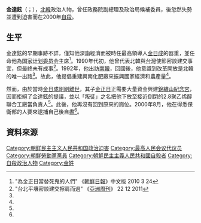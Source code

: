 {{noteTA
|G1=Country
|1=zh:北朝鮮; zh-cn:朝鲜; zh-tw:朝鮮; zh-hk:朝鮮; zh-sg:朝鲜;
}}
{{不是| 金達鉉 (天道教青友黨)}}
{{Infobox politician
| name        = 金達鉉
| native_name = 
| image       = 
| caption     = 
| birth_date = 1941年1月1日
| birth_place = {{KOR-JPN}}
| death_date = {{Death date and age|2000|8|8|1941|1|1}}
| death_place = {{PRK}}[[咸镜南道|咸镜南道]][[咸兴市|咸兴市]]
| residence = 
| nationality   = {{JPN-EMP}}（1941－1945）<br>{{KOR-USSR}}（1945－1946）<br>{{PRK-1947}}（1946－1948）<br>{{DPRK}}（1948－2000）
| party         = {{WPK}}
| other_names = 
| alma_mater = 
| past =
* 朝鮮政務院副總理
* [[朝鮮勞動黨中央政治局|朝鮮勞動黨中央政治局]]候補委員
}}
'''金達鉉'''（{{kor|k=김달현|hj=金達玄}}；{{bd|1941年1月1日||2000年8月8日}}），[[北韓|北韓]]政治人物，曾任政務院副總理及政治局候補委員，後忽然失勢並遭到迫害而在2000年[[自殺|自殺]]。

==生平==
金達鉉的早期事跡不詳，僅知他深詣經濟而被時任最高領導人[[金日成|金日成]]的器重，並任命他為[[朝鲜民主主义人民共和国国家计划委员会|国家计划委员会]]主席<ref name="朝鮮日報">"為金正日當替死鬼的人們" 《[[朝鮮日報|朝鮮日報]]》中文版 2010 3 24</ref>。1990年代初，他曾代表北韓與[[台灣|台灣]]使節密談建交事宜，但最終未有成事<ref>"台北平壤密談建交擦肩而過" 《[[亞洲周刊|亞洲周刊]]》 22 12 2011</ref>。1992年，他出訪[[南韓|南韓]]，回國後，他意識到改革開放是北韓的唯一出路<ref name="朝鮮日報"/>。故此，他提倡重建興南化肥廠來振興國家經濟和農產量<ref name="朝鮮日報"/>。

然而，由於當時[[金日成之死|金日成剛剛離世]]，其子[[金正日|金正日]]正需要大量資金興建[[錦繡山紀念宮|錦繡山紀念宮]]，因而拒絕了金達鉉的提議，並以「叛徒」之名把他下放至接近倒閉的2.8聚乙烯醇聯合工廠當負責人<ref name="朝鮮日報"/>。此後，他再沒有回到原來的崗位。2000年8月，他在得悉保衛部的人要來逮捕自己後自盡<ref name="朝鮮日報"/>。

==資料來源==
{{reflist}}

[[Category:朝鲜民主主义人民共和国政治迫害|Category:朝鲜民主主义人民共和国政治迫害]]
[[Category:最高人民会议代议员|Category:最高人民会议代议员]]
[[Category:朝鮮勞動黨黨員|Category:朝鮮勞動黨黨員]]
[[Category:朝鮮民主主義人民共和國自殺者|Category:朝鮮民主主義人民共和國自殺者]]
[[Category:自殺政治人物|Category:自殺政治人物]]
[[Category:金姓|Category:金姓]]